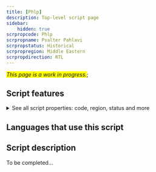 ```yaml
---
title: [Phlp]
description: Top-level script page
sidebar:
    hidden: true
scrpropcode: Phlp
scrpropname: Psalter Pahlavi
scrpropstatus: Historical
scrpropregion: Middle Eastern
scrpropdirection: RTL
---
```


<span style='background-color:yellow'>_This page is a work in progress._</span>;


## Script features

<details>
<summary> See all script properties: code, region, status and more</summary>
<ScriptInfo />
</details>

## Languages that use this script

<WsList script='Phlp' wsMax='5' />

## Script description

To be completed...

